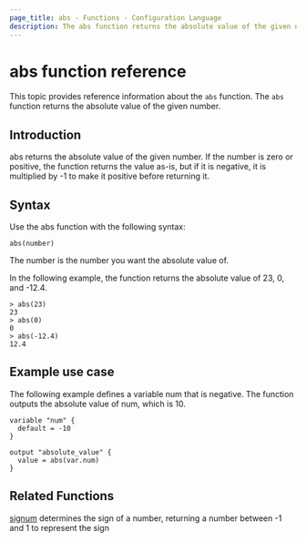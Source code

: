 ```yaml
---
page_title: abs - Functions - Configuration Language
description: The abs function returns the absolute value of the given number.
---
```


# abs function reference
This topic provides reference information about the `abs` function. The `abs` function returns the absolute value of the given number.

## Introduction

abs returns the absolute value of the given number. If the number is zero or positive, the function returns the value as-is, but if it is negative, it is multiplied by -1 to make it positive before returning it.

## Syntax
Use the abs function with the following syntax:

```
abs(number) 
```

The number is the number you want the absolute value of.

In the following example, the function returns the absolute value of 23, 0, and -12.4.

```
> abs(23)
23
> abs(0)
0
> abs(-12.4)
12.4
```

## Example use case
The following example defines a variable num that is negative. The function outputs the absolute value of num, which is 10.
```
variable "num" {
  default = -10
}

output "absolute_value" {
  value = abs(var.num)
}
```
## Related Functions
[signum](/terraform/language/functions/signum) determines the sign of a number, returning a number between -1 and 1 to represent the sign
